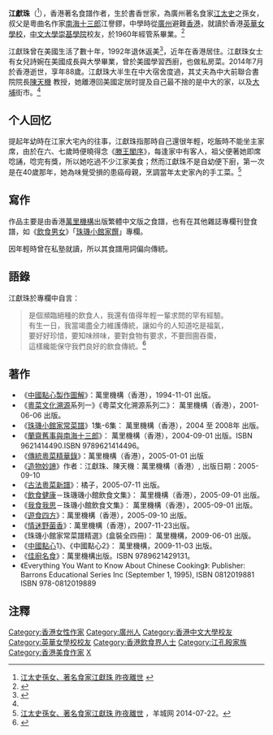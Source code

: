 '''江獻珠'''（{{bd|1926年||2014年|7月21日|j}}<ref>[http://thehousenews.com/personal/%E6%B1%9F%E5%A4%AA%E5%8F%B2%E5%AD%AB%E5%A5%B3-%E8%91%97%E5%90%8D%E9%A3%9F%E5%AE%B6%E6%B1%9F%E7%8D%BB%E7%8F%A0-%E6%98%A8%E5%A4%9C%E9%9B%A2%E4%B8%96/ 江太史孫女、著名食家江獻珠 昨夜離世] {{webarchive|url=https://web.archive.org/web/20140727002551/http://www.thehousenews.com/personal/%E6%B1%9F%E5%A4%AA%E5%8F%B2%E5%AD%AB%E5%A5%B3-%E8%91%97%E5%90%8D%E9%A3%9F%E5%AE%B6%E6%B1%9F%E7%8D%BB%E7%8F%A0-%E6%98%A8%E5%A4%9C%E9%9B%A2%E4%B8%96 |date=2014-07-27 }}</ref>），香港著名食譜作者，生於書香世家，為廣州著名食家[[江孔殷|江太史]]之孫女，叔父是粵曲名作家[[南海十三郎|南海十三郎]]江譽鏐，中學時從[[廣州|廣州]]避難[[香港|香港]]，就讀於香港[[英華女學校|英華女學校]]，[[中文大學|中文大學]][[崇基學院|崇基學院]]校友，於1960年經管系畢業。<ref>{{cite web|url=http://www.alumni.cuhk.edu.hk/magazine/200512/htm/a_alumni_recent-news.htm|title=校友近況－崇基|access-date=2010-01-20|archive-date=2016-05-13|archive-url=https://web.archive.org/web/20160513231224/http://www.alumni.cuhk.edu.hk/magazine/200512/htm/a_alumni_recent-news.htm|dead-url=no}}</ref>
 
江獻珠曾在美國生活了數十年，1992年退休返美<ref>{{cite journal zh
 | author = 江獻珠
 | title = 珠璣小館家饌
 | journal = 《[[飲食男女_(雜誌)|飲食男女]]》
 | volume = 
 | issue = 
 | pages = 
 | publisher = [[壹傳媒|壹傳媒]]
 | location = 香港
 | url = 
 | language = 中文
 | format = 
 | accessdate = 
 |date=2008年3月}}</ref>，近年在香港居住。江獻珠女士有女兒詩婉在美國成長與大學畢業，曾於美國學習西廚，也做私房菜。2014年7月於香港逝世，享年88歲。江獻珠大半生在中大宿舍度過，其丈夫為中大前聯合書院院長[[陳天機|陳天機]]<!-- red link with possibilities: :en:Tien Chi Chen -->教授，她離港回美國定居时提及自己最不捨的是中大的家，以及[[大埔_(香港)|大埔]]街市。<ref name="羊城网" />

==个人回忆==
提起年幼時在江家大宅內的往事，江獻珠指那時自己還很年輕，吃飯時不能坐主家席，由於在六、七歲時便曉得念《[[滕王閣序|滕王閣序]]》，每逢家中有客人，祖父便著她即席唸誦，唸完有獎，所以她吃過不少江家美食；然而江獻珠不是自幼便下廚，第一次是在40歲那年，她為味覺受損的患癌母親，烹調當年太史家內的手工菜。<ref name="羊城网">[http://www.gznf.net/thread-541544-1-1.html 江太史孫女、著名食家江獻珠 昨夜離世] {{Wayback|url=http://www.gznf.net/thread-541544-1-1.html |date=20160612220004 }}，羊城网 2014-07-22。{{zh-hk}}</ref>
==寫作==
作品主要是由香港[[萬里機構|萬里機構]]出版繁體中文版之食譜，也有在其他雜誌專欄刊登食譜，如《[[飲食男女_(雜誌)|飲食男女]]》「[[珠璣小館家饌|珠璣小館家饌]]」專欄。

因年輕時曾在私塾就讀，所以其食譜用詞偏向傳統。

==語錄==
江獻珠於專欄中自言：
<blockquote>是個瀕臨絕種的飲食人，我還有值得年輕一輩求問的罕有經驗。<br />
有生一日，我當竭盡全力維護傳統，讓如今的人知道吃是福氣，<br />
要好好珍惜，要知味辨味，要對食物有要求，不要囫圇吞棗，<br />
這樣纔能保守我們良好的飲食傳統。<ref>{{cite journal zh
 | author = 江獻珠
 | year = 
 | month = 
 | title = 珠璣小館家饌
 | journal = 《[[飲食男女_(雜誌)|飲食男女]]》
 | volume = 
 | issue = 721
 | pages = 
 | publisher = [[壹傳媒|壹傳媒]]
 | location = 香港
 | url = 
 | language = 中文
 | format = 
 | accessdate = 
 }}</ref></blockquote>

==著作==
*《[[中國點心製作圖解|中國點心製作圖解]]》：萬里機構（香港），1994-11-01 出版。
*《[[粵菜文化溯源|粵菜文化溯源]]系列一》《粵菜文化溯源系列二》： 萬里機構（香港），2001-06-06 出版。
*《[[珠璣小館家常菜譜|珠璣小館家常菜譜]]》1集-6集：  萬里機構（香港），2004 至 2008年 出版。
*《[[蘭齋舊事與南海十三郎|蘭齋舊事與南海十三郎]]》： 萬里機構（香港），2004-09-01 出版。ISBN 9621414490.ISBN 9789621414496。
*《[[傳統粵菜精華錄|傳統粵菜精華錄]]》：萬里機構（香港），2005-01-01 出版
*《[[造物妙諦|造物妙諦]]》作者：江獻珠、陳天機：萬里機構（香港）, 出版日期：2005-09-10
*《[[古法粵菜新譜|古法粵菜新譜]]》：橘子，2005-07-11 出版。
*《[[飲食健康|飲食健康]]－珠璣璣小館飲食文集》： 萬里機構（香港），2005-09-01 出版。
*《[[我食我思|我食我思]]－珠璣小館飲食文集》： 萬里機構（香港），2005-09-01 出版。
*《[[遊食四方|遊食四方]]》：萬里機構（香港），2005-09-10 出版。
*《[[情迷野菌香|情迷野菌香]]》：萬里機構（香港），2007-11-23出版。
*《珠璣小館家常菜譜精選》(盒裝全四冊)： 萬里機構，2009-06-01 出版。
*《[[中國點心|中國點心]]1》、《中國點心2》： 萬里機構，2009-11-03 出版。
*《[[佳廚名食|佳廚名食]]》：萬里機構出版。ISBN 9789621429131。
*《Everything You Want to Know About Chinese Cooking》: Publisher: Barrons Educational Series Inc (September 1, 1995), ISBN 0812019881 ISBN 978-0812019889

==注釋==
{{reflist}}

{{DEFAULTSORT:J}}
[[Category:香港女性作家|Category:香港女性作家]]
[[Category:廣州人|Category:廣州人]]
[[Category:香港中文大學校友|Category:香港中文大學校友]]
[[Category:英華女學校校友|Category:英華女學校校友]]
[[Category:香港飲食界人士|Category:香港飲食界人士]]
[[Category:江孔殷家族|Category:江孔殷家族]]
[[Category:香港美食作家|Category:香港美食作家]]
[[Category:江姓|X]]